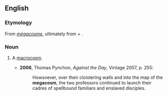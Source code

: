 ==English==
===Etymology===
From {{F.}} ''[[mégacosme]]'', ultimately from {{AGr.}} '''{{polytonic|[[μεγα-]]}}''' + '''{{polytonic|[[κόσμος]]}}'''.

===Noun===
{{en-noun}}

# {{obsolete}} A [[macrocosm]].
#*'''2006''', Thomas Pynchon, ''Against the Day'', Vintage 2007, p. 255:
#*:Howsoever, over their cloistering walls and into the map of the '''megacosm''', the two professors continued to launch their cadres of spellbound familiars and enslaved disciples.
